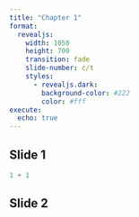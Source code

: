 ```yaml
---
title: "Chapter 1"
format: 
  revealjs:
    width: 1050
    height:	700
    transition: fade
    slide-number: c/t  
    styles:
      - revealjs.dark:
        background-color: #222
        color: #fff
execute:
  echo: true
---
```



## Slide 1

```r
1 + 1
```

## Slide 2